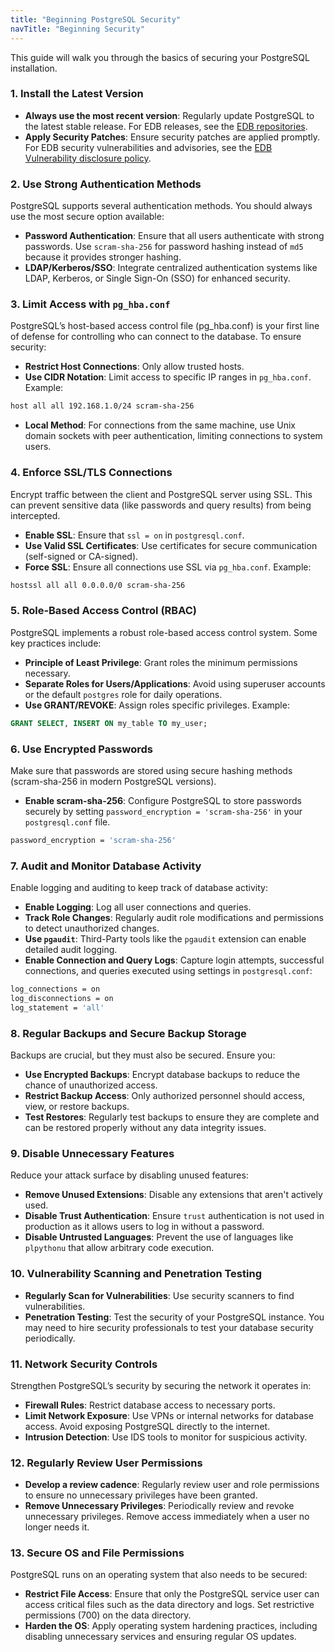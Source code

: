 ```yaml
---
title: "Beginning PostgreSQL Security"
navTitle: "Beginning Security"
---
```


This guide will walk you through the basics of securing your PostgreSQL installation.

### 1. Install the Latest Version
- **Always use the most recent version**: Regularly update PostgreSQL to the latest stable release.  For EDB releases, see the [EDB repositories](https://www.enterprisedb.com/repos-downloads).
- **Apply Security Patches**: Ensure security patches are applied promptly.  For EDB security vulnerabilities and advisories, see the [EDB Vulnerability disclosure policy](https://www.enterprisedb.com/docs/security/vulnerability-disclosure-policy/).

### 2. Use Strong Authentication Methods
PostgreSQL supports several authentication methods. You should always use the most secure option available:

- **Password Authentication**:  Ensure that all users authenticate with strong passwords.  Use `scram-sha-256` for password hashing instead of `md5` because it provides stronger hashing.
- **LDAP/Kerberos/SSO**: Integrate centralized authentication systems like LDAP, Kerberos, or Single Sign-On (SSO) for enhanced security.

### 3. Limit Access with `pg_hba.conf`
PostgreSQL’s host-based access control file (pg_hba.conf) is your first line of defense for controlling who can connect to the database. To ensure security:

- **Restrict Host Connections**: Only allow trusted hosts.
- **Use CIDR Notation**: Limit access to specific IP ranges in `pg_hba.conf`.  Example:
```bash
host all all 192.168.1.0/24 scram-sha-256
```
- **Local Method**:  For connections from the same machine, use Unix domain sockets with peer authentication, limiting connections to system users.

### 4. Enforce SSL/TLS Connections
Encrypt traffic between the client and PostgreSQL server using SSL. This can prevent sensitive data (like passwords and query results) from being intercepted.

- **Enable SSL**: Ensure that `ssl = on` in `postgresql.conf`.
- **Use Valid SSL Certificates**: Use certificates for secure communication (self-signed or CA-signed).
- **Force SSL**: Ensure all connections use SSL via `pg_hba.conf`.  Example:
```bash
hostssl all all 0.0.0.0/0 scram-sha-256
```

### 5. Role-Based Access Control (RBAC)
PostgreSQL implements a robust role-based access control system. Some key practices include:

- **Principle of Least Privilege**: Grant roles the minimum permissions necessary.
- **Separate Roles for Users/Applications**: Avoid using superuser accounts or the default `postgres` role for daily operations.
- **Use GRANT/REVOKE**: Assign roles specific privileges.  Example:

```sql
GRANT SELECT, INSERT ON my_table TO my_user;
```

### 6. Use Encrypted Passwords
Make sure that passwords are stored using secure hashing methods (scram-sha-256 in modern PostgreSQL versions). 

- **Enable scram-sha-256**: Configure PostgreSQL to store passwords securely by setting `password_encryption = 'scram-sha-256'` in your `postgresql.conf` file.

```bash
password_encryption = 'scram-sha-256'
```

### 7. Audit and Monitor Database Activity
Enable logging and auditing to keep track of database activity:

- **Enable Logging**: Log all user connections and queries.
- **Track Role Changes**: Regularly audit role modifications and permissions to detect unauthorized changes.
- **Use `pgaudit`**: Third-Party tools like  the `pgaudit` extension can enable detailed audit logging.
- **Enable Connection and Query Logs**: Capture login attempts, successful connections, and queries executed using settings in `postgresql.conf`:

```bash
log_connections = on
log_disconnections = on
log_statement = 'all'
```

### 8. Regular Backups and Secure Backup Storage
Backups are crucial, but they must also be secured. Ensure you:

- **Use Encrypted Backups**: Encrypt database backups to reduce the chance of unauthorized access.
- **Restrict Backup Access**: Only authorized personnel should access, view, or restore backups.
- **Test Restores**: Regularly test backups to ensure they are complete and can be restored properly without any data integrity issues.


### 9. Disable Unnecessary Features

Reduce your attack surface by disabling unused features:

- **Remove Unused Extensions**: Disable any extensions that aren't actively used.
- **Disable Trust Authentication**: Ensure `trust` authentication is not used in production as it allows users to log in without a password.
- **Disable Untrusted Languages**: Prevent the use of languages like `plpythonu` that allow arbitrary code execution.


### 10. Vulnerability Scanning and Penetration Testing
- **Regularly Scan for Vulnerabilities**: Use security scanners to find vulnerabilities.
- **Penetration Testing**: Test the security of your PostgreSQL instance.  You may need to hire security professionals to test your database security periodically.


### 11. Network Security Controls
Strengthen PostgreSQL’s security by securing the network it operates in:

- **Firewall Rules**: Restrict database access to necessary ports.
- **Limit Network Exposure**: Use VPNs or internal networks for database access.  Avoid exposing PostgreSQL directly to the internet.
- **Intrusion Detection**: Use IDS tools to monitor for suspicious activity.


### 12. Regularly Review User Permissions
- **Develop a review cadence**: Regularly review user and role permissions to ensure no unnecessary privileges have been granted. 
- **Remove Unnecessary Privileges**: Periodically review and revoke unnecessary privileges.  Remove access immediately when a user no longer needs it.

### 13. Secure OS and File Permissions
PostgreSQL runs on an operating system that also needs to be secured:

- **Restrict File Access**: Ensure that only the PostgreSQL service user can access critical files such as the data directory and logs.  Set restrictive permissions (700) on the data directory.
- **Harden the OS**: Apply operating system hardening practices, including disabling unnecessary services and ensuring regular OS updates.



